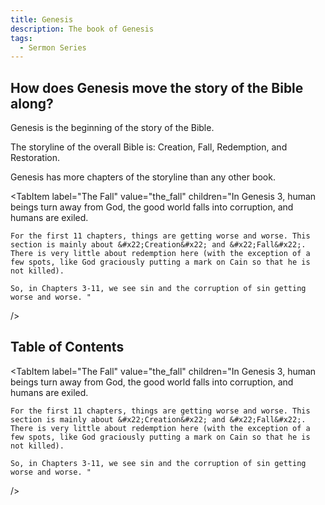 ```yaml
---
title: Genesis
description: The book of Genesis
tags:
  - Sermon Series
---
```


## How does Genesis move the story of the Bible along?

Genesis is the beginning of the story of the Bible. 

The storyline of the overall Bible is: Creation, Fall, Redemption, and Restoration.

Genesis has more chapters of the storyline than any other book. 

<Tabs>
  <TabItem label="Creation" value="creation" children="The world is created in Genesis 1 & 2." />

  <TabItem
    label="The Fall"
    value="the_fall"
    children="In Genesis 3, human beings turn away from God, the good world falls into corruption, and humans are exiled. 

    For the first 11 chapters, things are getting worse and worse. This section is mainly about &#x22;Creation&#x22; and &#x22;Fall&#x22;.  There is very little about redemption here (with the exception of a few spots, like God graciously putting a mark on Cain so that he is not killed). 

    So, in Chapters 3-11, we see sin and the corruption of sin getting worse and worse. "
  />

  <TabItem label="Tab" value="tab" children="In chapter 12, " />
</Tabs>

## Table of Contents

<DocCardList title="All sermons in this series:" />

<Tabs>
  <TabItem label="Creation" value="creation" children="The world is created in Genesis 1 & 2." />

  <TabItem
    label="The Fall"
    value="the_fall"
    children="In Genesis 3, human beings turn away from God, the good world falls into corruption, and humans are exiled. 

    For the first 11 chapters, things are getting worse and worse. This section is mainly about &#x22;Creation&#x22; and &#x22;Fall&#x22;.  There is very little about redemption here (with the exception of a few spots, like God graciously putting a mark on Cain so that he is not killed). 

    So, in Chapters 3-11, we see sin and the corruption of sin getting worse and worse. "
  />

  <TabItem label="Tab" value="tab" children="In chapter 12, " />
</Tabs>
